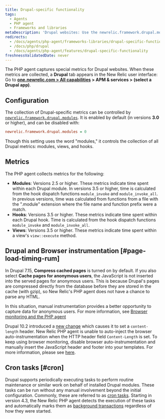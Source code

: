 ```yaml
---
title: Drupal-specific functionality
tags:
  - Agents
  - PHP agent
  - Frameworks and libraries
metaDescription: 'Drupal websites: Use the newrelic.framework.drupal.modules INI setting to capture special metrics for modules, hooks, views, and browser instrumentation.'
redirects:
  - /docs/agents/php-agent/frameworks-libraries/drupal-specific-functionality
  - /docs/php/drupal
  - /docs/agents/php-agent/features/drupal-specific-functionality
freshnessValidatedDate: never
---
```


The PHP agent captures special metrics for Drupal websites. When these metrics are collected, a <DoNotTranslate>**Drupal**</DoNotTranslate> tab appears in the New Relic user interface: Go to <DoNotTranslate>**[one.newrelic.com > All capabilities](https://one.newrelic.com/all-capabilities) > APM & services > (select a Drupal app)**</DoNotTranslate>.

## Configuration

The collection of Drupal-specific metrics can be controlled by [`newrelic.framework.drupal.modules`](/docs/php/php-agent-phpini-settings#inivar-framework-drupal-modules). It is enabled by default (in versions <DoNotTranslate>**3.0**</DoNotTranslate> or higher), and can be disabled with:

```ini
newrelic.framework.drupal.modules = 0
```

Though this setting uses the word "modules," it controls the collection of all Drupal metrics: modules, views, and hooks.

## Metrics

The PHP agent collects metrics for the following:

* <DoNotTranslate>**Modules**</DoNotTranslate>: Versions 2.5 or higher. These metrics indicate time spent within each Drupal module. In versions 3.5 or higher, time is calculated from the hook dispatch functions `module_invoke` and `module_invoke_all`. In previous versions, time was calculated from functions from a file with the ".module" extension where the file name and function prefix were a match.
* <DoNotTranslate>**Hooks**</DoNotTranslate>: Versions 3.5 or higher. These metrics indicate time spent within each Drupal hook. Time is calculated from the hook dispatch functions `module_invoke` and `module_invoke_all`.
* <DoNotTranslate>**Views**</DoNotTranslate>: Versions 3.5 or higher. These metrics indicate time spent within a view's `view::execute` method.

## Drupal and Browser instrumentation [#page-load-timing-rum]

In Drupal 7.15, <DoNotTranslate>**Compress cached pages**</DoNotTranslate> is turned on by default. If you also select <DoNotTranslate>**Cache pages for anonymous users**</DoNotTranslate>, the <InlinePopover type="browser" /> JavaScript is not inserted into the served pages for anonymous users. This is because Drupal's pages are compressed directly from the database before they are stored in the cache (with gzip), so New Relic's PHP agent does not have a chance to parse any HTML.

In this situation, manual instrumentation provides a better opportunity to capture data for anonymous users. For more information, see [Browser monitoring and the PHP agent](/docs/apm/agents/php-agent/features/browser-monitoring-php-agent/)

Drupal 10.2 introduced a [new change](https://www.drupal.org/node/3298551) which causes it to set a `content-length` header.
New Relic PHP agent is unable to auto-inject the browser auto-instrumentation when the HTTP header field `Content-Length` is set.
To keep using browser monitoring, disable browser auto-instrumentation and manually insert the JavaScript header and footer into your templates.
For more information, please see [here](/docs/apm/agents/php-agent/features/browser-monitoring-php-agent/#auto_instrumentation).

## Cron tasks [#cron]

Drupal supports periodically executing tasks to perform routine maintenance or similar work on behalf of installed Drupal modules. These tasks can be run without any manual involvement beyond the initial configuration. Commonly, these are referred to as [cron tasks](https://drupal.org/cron "Link opens in a new window"). Starting in version 4.3, the New Relic PHP agent detects the execution of these tasks and automatically marks them as [background transactions](/docs/features/monitoring-background-processes#ui) regardless of how they were started.
